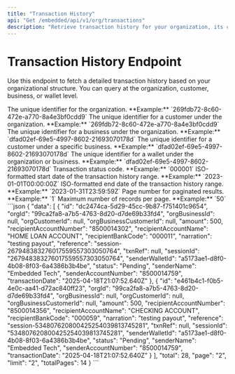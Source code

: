 ```yaml
---
title: "Transaction History"
api: "Get /embedded/api/v1/org/transactions"
description: "Retrieve transaction history for your organization, its customers, businesses, or business customers. The level of detail is determined by the query parameters provided."
---
```


# Transaction History Endpoint

Use this endpoint to fetch a detailed transaction history based on your organizational structure. You can query at the organization, customer, business, or wallet level.

<ParamField query="orgId" type="string" required>
	The unique identifier for the organization. **Example:**
	`269fdb72-8c60-472e-a770-8a4e3bf0cdd9`
</ParamField>

<ParamField query="orgCustomerId" type="string" required>
	The unique identifier for a customer under the organization. **Example:**
	`269fdb72-8c60-472e-a770-8a4e3bf0cdd9`
</ParamField>

<ParamField query="orgBusinessId" type="string">
	The unique identifier for a business under the organization. **Example:**
	`dfad02ef-69e5-4997-8602-21693070178d`
</ParamField>

<ParamField query="orgBusinessCustomerId" type="string">
	The unique identifier for a customer under a specific business. **Example:**
	`dfad02ef-69e5-4997-8602-21693070178d`
</ParamField>

<ParamField query="walletId" type="string">
	The unique identifier for a wallet under the organization or business.
	**Example:** `dfad02ef-69e5-4997-8602-21693070178d`
</ParamField>

<ParamField query="status" type="string">
	Transaction status code. **Example:** `000001`
</ParamField>

<ParamField query="startDate" type="string" required>
	ISO-formatted start date of the transaction history range. **Example:**
	`2023-01-01T00:00:00Z`
</ParamField>

<ParamField query="endDate" type="string" required>
	ISO-formatted end date of the transaction history range. **Example:**
	`2023-01-31T23:59:59Z`
</ParamField>

<ParamField query="page" type="string" required>
	Page number for paginated results. **Example:** `1`
</ParamField>

<ParamField query="limit" type="string" required>
	Maximum number of records per page. **Example:** `50`
</ParamField>

<ResponseExample>
```json
{
	"data": [
		{
			"id": "dc2474ca-5d29-45cc-9b87-f751401c9654",
			"orgId": "99ca2fa8-a7b5-4763-8d20-d7de69b33fd4",
			"orgBusinessId": null,
			"orgCustomerId": null,
			"orgBusinessCustomerId": null,
			"amount": 500,
			"recipientAccountNumber": "8500014302",
			"recipientAccountName": "HOME LOAN ACCOUNT",
			"recipientBankCode": "000011",
			"narration": "testing payout",
			"reference": "session-267948383276017559557303050764",
			"txnRef": null,
			"sessionId": "267948383276017559557303050764",
			"senderWalletId": "a5173ae1-d8f0-4b08-8f03-6a4386b3b4be",
			"status": "Pending",
			"senderName": "Embedded Tech",
			"senderAccountNumber": "8500014759",
			"transactionDate": "2025-04-18T21:07:52.640Z"
		},
		{
			"id": "e461b4c1-f0b5-4e0c-aa41-d72ac840ff23",
			"orgId": "99ca2fa8-a7b5-4763-8d20-d7de69b33fd4",
			"orgBusinessId": null,
			"orgCustomerId": null,
			"orgBusinessCustomerId": null,
			"amount": 500,
			"recipientAccountNumber": "8500014356",
			"recipientAccountName": "CHECKING ACCOUNT",
			"recipientBankCode": "000059",
			"narration": "testing payout",
			"reference": "session-534807620800425254039813745281",
			"txnRef": null,
			"sessionId": "534807620800425254039813745281",
			"senderWalletId": "a5173ae1-d8f0-4b08-8f03-6a4386b3b4be",
			"status": "Pending",
			"senderName": "Embedded Tech",
			"senderAccountNumber": "8500014759",
			"transactionDate": "2025-04-18T21:07:52.640Z"
		}
	],
	"total": 28,
	"page": "2",
	"limit": "2",
	"totalPages": 14
}
```
<Response Example>
